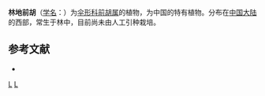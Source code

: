 {{NoteTA|G1=LS}}
{{Speciesbox 
| genus = Peucedanum
| species = diversifolium
| authority = Wolff
}}
'''林地前胡'''（[[学名|学名]]：{{lang|la|''Peucedanum diversifolium''}}）为[[伞形科|伞形科]][[前胡属|前胡属]]的植物，为中国的特有植物。分布在[[中国大陆|中国大陆]]的西部，常生于林中，目前尚未由人工引种栽培。

== 参考文献 ==
<div class="references-small">
* {{cite web| url =http://www.bioinfo.cn/db05/KmzwSpecies.php?action=view&id=22977| title =林地前胡| work =《中国高等植物数据库全库》| publisher =中国科学院微生物研究所| author =昆明植物研究所| accessdate =2009-02-25| deadurl =yes| archiveurl =https://web.archive.org/web/20160305004604/http://www.bioinfo.cn/db05/KmzwSpecies.php?action=view&id=22977| archivedate =2016-03-05}}
</div>
{{Taxonbar}}

[[Category:前胡属|L]]
[[Category:中國特有植物|L]]